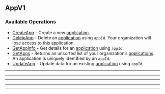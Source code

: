 
## AppV1

### Available Operations

* [CreateApp](/resources/app_v1/create_app) - Create a new [application](https://hathora.dev/docs/concepts/hathora-entities#application).
* [DeleteApp](/resources/app_v1/delete_app) - Delete an [application](https://hathora.dev/docs/concepts/hathora-entities#application) using `appId`. Your organization will lose access to this application.
* [GetAppInfo](/resources/app_v1/get_app_info) - Get details for an [application](https://hathora.dev/docs/concepts/hathora-entities#application) using `appId`.
* [GetApps](/resources/app_v1/get_apps) - Returns an unsorted list of your organization’s [applications](https://hathora.dev/docs/concepts/hathora-entities#application). An application is uniquely identified by an `appId`.
* [UpdateApp](/resources/app_v1/update_app) - Update data for an existing [application](https://hathora.dev/docs/concepts/hathora-entities#application) using `appId`.

---
<CreateApp />

---
<DeleteApp />

---
<GetAppInfo />

---
<GetApps />

---
<UpdateApp />
